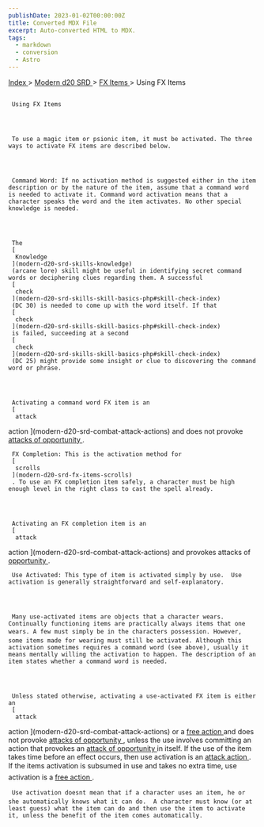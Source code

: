 ```yaml
---
publishDate: 2023-01-02T00:00:00Z
title: Converted MDX File
excerpt: Auto-converted HTML to MDX.
tags:
  - markdown
  - conversion
  - Astro
---
```







[
      Index
     ](-index)
     >
     [
      Modern d20 SRD
     ](modern-d20-srd-index)
     >
     [
      FX Items
     ](modern-d20-srd-fx-items-index)
     > Using FX Items
    





## 
     Using FX Items
    



     To use a magic item or psionic item, it must be activated. The three ways to activate FX items are described below.
    



     Command Word: If no activation method is suggested either in the item description or by the nature of the item, assume that a command word is needed to activate it. Command word activation means that a character speaks the word and the item activates. No other special knowledge is needed.
    



     The
     [
      Knowledge
     ](modern-d20-srd-skills-knowledge)
     (arcane lore) skill might be useful in identifying secret command words or deciphering clues regarding them. A successful
     [
      check
     ](modern-d20-srd-skills-skill-basics-php#skill-check-index)
     (DC 30) is needed to come up with the word itself. If that
     [
      check
     ](modern-d20-srd-skills-skill-basics-php#skill-check-index)
     is failed, succeeding at a second
     [
      check
     ](modern-d20-srd-skills-skill-basics-php#skill-check-index)
     (DC 25) might provide some insight or clue to discovering the command word or phrase.
    



     Activating a command word FX item is an
     [
      attack
  action
     ](modern-d20-srd-combat-attack-actions)
     and does not provoke
     [
      attacks
  of opportunity
     ](modern-d20-srd-combat-attacks-of-opportunity)
     .
    



     FX Completion: This is the activation method for
     [
      scrolls
     ](modern-d20-srd-fx-items-scrolls)
     . To use an FX completion item safely, a character must be high enough level in the right class to cast the spell already.
    



     Activating an FX completion item is an
     [
      attack
action
     ](modern-d20-srd-combat-attack-actions)
     and provokes attacks of
     [
      opportunity
     ](modern-d20-srd-combat-attacks-of-opportunity)
     .
    



     Use Activated: This type of item is activated simply by use.  Use activation is generally straightforward and self-explanatory.
    



     Many use-activated items are objects that a character wears. Continually functioning items are practically always items that one wears. A few must simply be in the characters possession. However, some items made for wearing must still be activated. Although this activation sometimes requires a command word (see above), usually it means mentally willing the activation to happen. The description of an item states whether a command word is needed.
    



     Unless stated otherwise, activating a use-activated FX item is either an
     [
      attack
  action
     ](modern-d20-srd-combat-attack-actions)
     or a
     [
      free action
     ](modern-d20-srd-combat-action-types)
     and does not provoke
     [
      attacks
  of opportunity
     ](modern-d20-srd-combat-attacks-of-opportunity)
     , unless the use involves committing an action that provokes an
     [
      attack
  of opportunity
     ](modern-d20-srd-combat-attacks-of-opportunity)
     in itself. If the use of the item takes time before an effect occurs, then use activation is an
     [
      attack
  action
     ](modern-d20-srd-combat-attack-actions)
     . If the items activation is subsumed in use and takes no extra time, use activation is a
     [
      free
  action
     ](modern-d20-srd-combat-action-types)
     .
    



     Use activation doesnt mean that if a character uses an item, he or she automatically knows what it can do.  A character must know (or at least guess) what the item can do and then use the item to activate it, unless the benefit of the item comes automatically.
    




